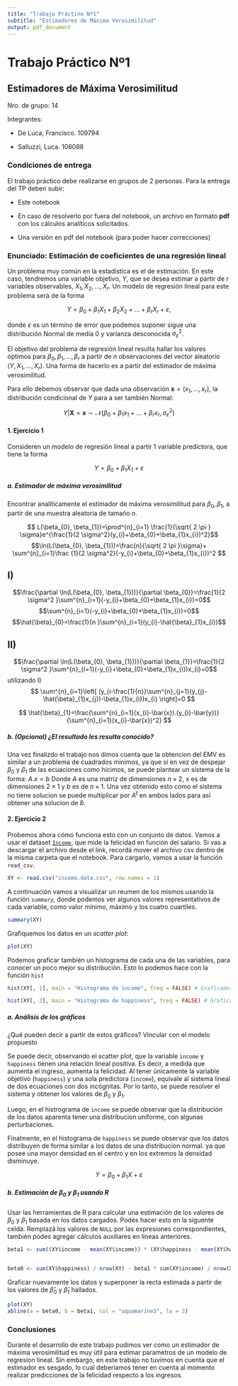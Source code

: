 ```yaml
---
title: "Trabajo Práctino Nº1"
subtitle: "Estimadores de Máxima Verosimilitud"
output: pdf_document
---
```


# Trabajo Práctico Nº1

## Estimadores de Máxima Verosimilitud

Nro. de grupo: 14

Integrantes:

-   De Luca, Francisco. 109794

-   Salluzzi, Luca. 108088

### Condiciones de entrega

El trabajo práctico debe realizarse en grupos de 2 personas. Para la entrega del TP deben subir:

-   Este notebook

-   En caso de resolverlo por fuera del notebook, un archivo en formato **pdf** con los cálculos analíticos solicitados.

-   Una versión en pdf del notebook (para poder hacer correcciones)

### Enunciado: Estimación de coeficientes de una regresión lineal

Un problema muy común en la estadística es el de estimación. En este caso, tendremos una variable objetivo, $Y$, que se desea estimar a partir de $r$ variables observables, $X_1, X_2, \ldots, X_r$. Un modelo de regresión lineal para este problema será de la forma

$$
Y = \beta_0+\beta_1X_1 + \beta_2X_2+\ldots+\beta_rX_r + \varepsilon,
$$

donde $\varepsilon$ es un término de error que podemos suponer sigue una distribución Normal de media 0 y varianza desconocida $\sigma_\varepsilon^2$.

El objetivo del problema de regresión lineal resulta hallar los valores óptimos para $\beta_0, \beta_1,\ldots,\beta_r$ a partir de $n$ observaciones del vector aleatorio $(Y,X_1,\ldots,X_r)$. Una forma de hacerlo es a partir del estimador de máxima verosimilitud.

Para ello debemos observar que dada una observación $\boldsymbol{x} = (x_1,\ldots, x_r)$, la distribución condicional de $Y$ para a ser también Normal:

$$
Y|\boldsymbol{X}=\boldsymbol{x} \sim \mathcal{N}(\beta_0+\beta_1x_1+\ldots+\beta_rx_r, \sigma_\varepsilon^2)
$$

#### 1. Ejercicio 1

Consideren un modelo de regresión lineal a partir 1 variable predictora, que tiene la forma

$$
Y = \beta_0 + \beta_1X_1 +\varepsilon
$$

##### a. Estimador de máxima verosimilitud

Encontrar analíticamente el estimador de máxima verosimilitud para $\beta_0,\beta_1$, a partir de una muestra aleatoria de tamaño $n$.


$$
L(\beta_{0}, \beta_{1})=\prod^{n}_{i=1} \frac{1}{\sqrt{ 2 \pi } \sigma}e^{\frac{1}{2 \sigma^2}(y_{i}+\beta_{0}+\beta_{1}x_{i})^2}$$
$$\ln(L(\beta_{0}, \beta_{1}))=\frac{n}{\sqrt{ 2 \pi  }\sigma}+ \sum^{n}_{i=1}\frac {1}{2 \sigma^2}(-y_{i}+\beta_{0}+\beta_{1}x_{i})^2
$$

## I)
$$\frac{\partial \ln(L(\beta_{0}, \beta_{1}))}{\partial \beta_{0}}=\frac{1}{2 \sigma^2 }\sum^{n}_{i=1}(-y_{i}+\beta_{0}+\beta_{1}x_{i})=0$$
$$\sum^{n}_{i=1}(-y_{i}+\beta_{0}+\beta_{1}x_{i})=0$$
$$\hat{\beta}_{0}=\frac{1}{n }\sum^{n}_{i=1}(y_{i}-\hat{\beta}_{1}x_{i})$$

## II)

$$\frac{\partial \ln(L(\beta_{0}, \beta_{1}))}{\partial \beta_{1}}=\frac{1}{2 \sigma^2 }\sum^{n}_{i=1}(-y_{i}+\beta_{0}+\beta_{1}x_{i})x_{i}=0$$
utilizando I)
$$
\sum^{n}_{i=1}\left[ (y_{i-\frac{1}{n}}\sum^{n}_{j=1}(y_{j}-\hat{\beta}_{1}x_{j})-\beta_{1}x_{i})x_{i} \right]=0
$$

$$
\hat{\beta}_{1}=\frac{\sum^{n}_{i=1}(x_{i}-\bar{x}).(y_{i}-\bar{y})}{\sum^{n}_{i=1}(x_{i}-\bar{x})^2}
$$

##### b. (Opcional) ¿El resultado les resulta conocido?
Una vez finalizdo el trabajo nos dimos cuenta que la obtencion del EMV es similar a un problema de cuadrados minimos, ya que si en vez de despejar $\beta_0$ y $\beta_1$ de las ecuaciones como hicimos, se puede plantear un sistema de la forma:
$A.x=b$ 
Donde $A$ es una matriz de dimensiones $n \times 2$, x es de dimensiones $2 \times 1$ y $b$ es de $n \times 1$. Una vez obtenido esto como el sistema no tiene solucion se puede multiplicar por $A^t$ en ambos lados para asi obtener una solucion de $\hat{b}$.


#### 2. Ejercicio 2

Probemos ahora cómo funciona esto con un conjunto de datos. Vamos a usar el dataset [`Income`](https://www.scribbr.com/wp-content/uploads//2020/02/income.data_.zip), que mide la felicidad en función del salario. Si vas a descargar el archivo desde el link, recordá mover el archivo csv dentro de la misma carpeta que el notebook. Para cargarlo, vamos a usar la función `read_csv`.

```r
XY <- read.csv("income.data.csv", row.names = 1)
```

A continuación vamos a visualizar un reumen de los mismos usando la función `summary`, donde podemos ver algunos valores representativos de cada variable, como valor mínimo, máximo y los cuatro cuartiles.

```r
summary(XY)
```

Grafiquemos los datos en un *scatter plot:*

```r
plot(XY)
```

Podemos graficar también un histograma de cada una de las variables, para conocer un poco mejor su distribución. Esto lo podemos hace con la función `hist`

```r
hist(XY[, 1], main = "Histograma de income", freq = FALSE) # Graficamos la columna income
```

```r
hist(XY[, 2], main = "Histograma de happiness", freq = FALSE) # Graficamos la columna happiness
```

##### a. Análisis de los gráficos

¿Qué pueden decir a partir de estos gráficos? Vincular con el modelo propuesto


Se puede decir, observando el scatter plot, que la variable `income` y `happiness` tienen una relación lineal positiva. Es decir, a medida que aumenta el ingreso, aumenta la felicidad. 
Al tener únicamente la variable objetivo (`happiness`) y una sola predictora (`income`), equivale al sistema lineal de dos ecuaciones con dos incógnitas. Por lo tanto, se puede resolver el sistema y obtener los valores de $\beta_0$ y $\beta_1$.

Luego, en el histrograma de `income` se puede observar que la distribución de los datos aparenta tener una distribucion uniforme, con algunas perturbaciones.

Finalmente, en el histograma de `happiness` se puede observar que los datos distribuyen de forma similar a los datos de una distribucion normal. ya que posee una mayor densidad en el centro y en los extremos la densidad disminuye.

$$
Y = \beta_0 + \beta_1 X + \varepsilon
$$

##### b. Estimación de $\beta_0$ y $\beta_1$ usando R

Usar las herramientas de R para calcular una estimación de los valores de $\beta_0$ y $\beta_1$ basada en los datos cargados. Podés hacer esto en la siguente celda. Remplazá los valores de `NULL` por las expresiones correspondientes, también podes agregar cálculos auxiliares en líneas anteriores.

```r
beta1 <- sum((XY$income - mean(XY$income)) * (XY$happiness - mean(XY$happiness))) / sum((XY$income - mean(XY$income))^2)


beta0 <- sum(XY$happiness) / nrow(XY) - beta1 * sum(XY$income) / nrow(XY)
```

Graficar nuevamente los datos y superponer la recta estimada a partir de los valores de $\hat\beta_0$ y $\hat\beta_1$ hallados.

```r
plot(XY)
abline(a = beta0, b = beta1, col = "aquamarine3", lw = 3)
```

### Conclusiones

Durante el desarrollo de este trabajo pudimos ver como un estimador de máxima verosimilitud es muy útil para estimar parametros de un modelo de regresion lineal. Sin embargo, en este trabajo no tuvimos en cuenta que el estimador es sesgado, lo cual deberíamos tener en cuenta al momento realizar predicciones de la felicidad respecto a los ingresos.
